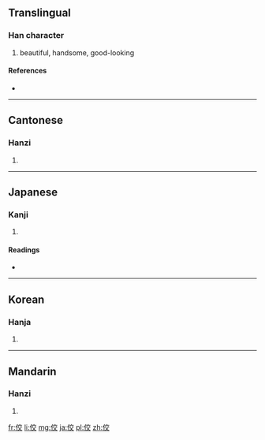 ==Translingual==

===Han character===
{{Han char|rn=9|rad=人|as=06|sn=8|four=2024<sub>8</sub>|canj=人卜金大 (OYCK)}}

# beautiful, handsome, good-looking

====References====
* {{Han ref|kx=0101.010|dkj=00570|dj=0213.090|hdz=10152.060|uh=4F7C|ud=20348|bh=CBB3|bd=52147}}

----

==Cantonese==

===Hanzi===
{{yue-hanzi|jyut=|y=gaau2}}

# {{defn|lang=yue|sort=人06}}

----

==Japanese==

===Kanji===
{{ja-kanji|grade=|rs=人06}}

# {{defn|lang=ja|sort=人06}}

====Readings====
* {{ja-readings|on=[[こう]] (kō), [[きょう]] (kyō)|kun=[[うつくしい]] (utsukushii)}}

----

==Korean==

===Hanja===
{{ko-hanja|hangeul=교|rv=gyo|mr=kyo}}

# {{defn|lang=ko|sort=人06}}

----

==Mandarin==

===Hanzi===
{{cmn-hanzi|pin=[[jiǎo]] ([[jiao3]])|wg=chiao<sup>3</sup>}}

# {{defn|lang=cmn|sort=人06}}

[[fr:佼]]
[[li:佼]]
[[mg:佼]]
[[ja:佼]]
[[pl:佼]]
[[zh:佼]]